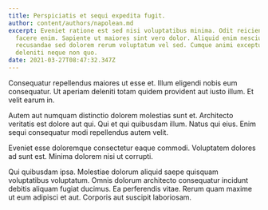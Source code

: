 ```yaml
---
title: Perspiciatis et sequi expedita fugit.
author: content/authors/napolean.md
excerpt: Eveniet ratione est sed nisi voluptatibus minima. Odit reiciendis autem
  facere enim. Sapiente ut maiores sint vero dolor. Aliquid enim nesciunt
  recusandae sed dolorem rerum voluptatum vel sed. Cumque animi excepturi rem
  deleniti neque non quo.
date: 2021-03-27T08:47:32.347Z
---
```

Consequatur repellendus maiores ut esse et. Illum eligendi nobis eum consequatur. Ut aperiam deleniti totam quidem provident aut iusto illum. Et velit earum in.
 Autem aut numquam distinctio dolorem molestias sunt et. Architecto veritatis est dolore aut qui. Qui et qui quibusdam illum. Natus qui eius. Enim sequi consequatur modi repellendus autem velit.
 Eveniet esse doloremque consectetur eaque commodi. Voluptatem dolores ad sunt est. Minima dolorem nisi ut corrupti.
 Qui quibusdam ipsa. Molestiae dolorum aliquid saepe quisquam voluptatibus voluptatum. Omnis dolorum architecto consequatur incidunt debitis aliquam fugiat ducimus. Ea perferendis vitae. Rerum quam maxime ut eum adipisci et aut. Corporis aut suscipit laboriosam.